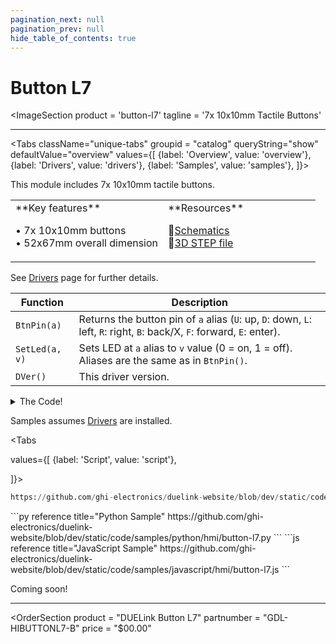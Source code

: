 ```yaml
---
pagination_next: null
pagination_prev: null
hide_table_of_contents: true
---
```



# Button L7

<ImageSection
    product = 'button-l7'
    tagline = '7x 10x10mm Tactile Buttons'
></ImageSection>

---

<Tabs className="unique-tabs" groupid = "catalog" queryString="show" defaultValue="overview"
  values={[
    {label: 'Overview', value: 'overview'},
    {label: 'Drivers', value: 'drivers'},
    {label: 'Samples', value: 'samples'},
  ]}>

<TabItem value="overview">

This module includes 7x 10x10mm tactile buttons.

<table><td width='50%'>
**Key features**

• 7x 10x10mm buttons<br/>
• 52x67mm overall dimension<br/>

</td><td width='50%'>
**Resources**

📄[Schematics](pathname:///sch/gdl-hibuttonl7-b.pdf)<br/>
🔩[3D STEP file](pathname:///3d/gdl-hibuttonl7-b.step)<br/>

</td></table>
</TabItem>

<TabItem value="drivers">

See [Drivers](../../engine/drivers) page for further details.

Function | Description
--- | ---
`BtnPin(a)` | Returns the button pin of `a` alias (`U`: up, `D`: down,  `L`: left, `R`: right, `B`: back/X, `F`: forward, `E`: enter).
`SetLed(a, v)` | Sets LED at `a` alias to `v` value (0 = on, 1 = off). Aliases are the same as in `BtnPin()`.
`DVer()` | This driver version.

<details>
  <summary>The Code!</summary>

```py reference title="Button L7 Driver"
https://github.com/ghi-electronics/duelink-website/blob/dev/static/code/drivers/hmi/button-l7.txt
```

</details>
</TabItem>

<TabItem value="samples">

Samples assumes [Drivers](../../engine/drivers) are installed.

<Tabs

  values={[
    {label: 'Script', value: 'script'},

]}>

<TabItem value="script">

```py reference title="Script Sample"
https://github.com/ghi-electronics/duelink-website/blob/dev/static/code/samples/script/hmi/button-l7.txt
```
</TabItem>

<TabItem value="py">
```py reference title="Python Sample"
https://github.com/ghi-electronics/duelink-website/blob/dev/static/code/samples/python/hmi/button-l7.py
```
</TabItem>

<TabItem value="js">
```js reference title="JavaScript Sample"
https://github.com/ghi-electronics/duelink-website/blob/dev/static/code/samples/javascript/hmi/button-l7.js
```
</TabItem>

</Tabs>
</TabItem>

<TabItem value="projects">Coming soon!</TabItem>

</Tabs>

---

<OrderSection
    product = "DUELink Button L7"
    partnumber = "GDL-HIBUTTONL7-B"
    price = "$00.00"
></OrderSection>

